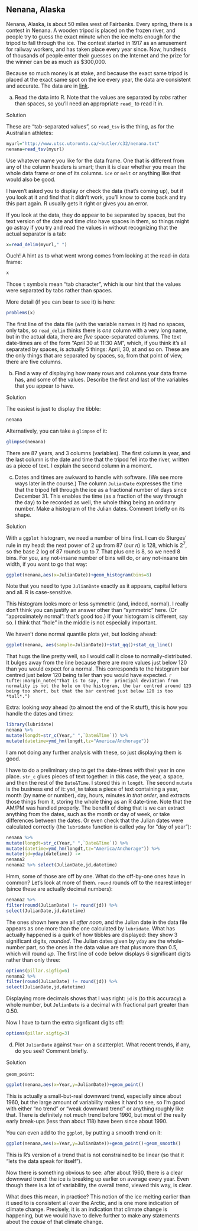 ##  Nenana, Alaska


 Nenana, Alaska, is about 50 miles west of Fairbanks.
Every spring, there is a contest in Nenana. A wooden tripod is
placed on the frozen river, and people try to guess the exact minute
when the ice melts enough for the tripod to fall through the ice. The
contest started in 1917 as an amusement for railway workers, and has
taken place every year since. Now, hundreds of thousands of people
enter their guesses on the Internet and the prize for the winner can
be as much as \$300,000.

Because so much money is at stake, and because the exact same tripod
is placed at the exact same spot on the ice every year, the data are
consistent and accurate. The data are in
[link](http://www.utsc.utoronto.ca/~butler/c32/nenana.txt). 



(a) Read the data into R.  Note that the values are
separated by *tabs* rather than spaces, so you'll need an
appropriate `read_` to read it in.


Solution


These are "tab-separated values", so `read_tsv` is the
thing, as for the Australian athletes:
```r
myurl="http://www.utsc.utoronto.ca/~butler/c32/nenana.txt"
nenana=read_tsv(myurl)
```

       

Use whatever name you like for the data frame. One that is different
from any of the column headers is smart; then it is clear whether you
mean the whole data frame or one of its columns. `ice` or
`melt` or anything like that would also be good.

I haven't asked you to display or check the data (that's coming up),
but if you look at it and find that it didn't work, you'll know to
come back and try this part again. R usually gets it right or gives
you an error. 

If you look at the data, they do appear to be separated by spaces, but
the text version of the date and time *also* have spaces in them,
so things might go astray if you try and read the values in without
recognizing that the actual separator is a tab:

```r
x=read_delim(myurl," ")
```

 

Ouch! A hint as to what went wrong comes from looking at the read-in
data frame:

```r
x
```

 

Those `t` symbols mean "tab character", which is our hint that
the values were separated by tabs rather than spaces.

More detail (if you can bear to see it) is here:

```r
problems(x)
```

 

The first line of the data file (with the variable names in it) had no
spaces, only tabs, so `read_delim` thinks there is *one*
column with a very long name, but in the actual data, there are
*five* space-separated columns.  The text date-times are of the
form "April 30 at 11:30 AM", which, if you think it's all separated
by spaces, is actually 5 things: April, 30, at and so on. These are
the only things that are separated by spaces, so, from that point of
view, there are five columns.



(b) Find a way of displaying how many rows and columns your
data frame has, and some of the values. Describe the first and last
of the variables that
you appear to have.


Solution


The easiest is just to display the tibble:
```r
nenana
```

       
Alternatively, you can take a `glimpse` of it:

```r
glimpse(nenana)
```

 

There are 87 years, and 3 columns (variables).
The first column is year, and the last
column is the date and time that the tripod fell into the river,
written as a piece of text. I explain the second column in a moment.



(c) Dates and times are awkward to handle with software. (We
see more ways later in the course.)  The column `JulianDate`
expresses the time that the tripod fell through the ice as a
fractional number of days since December 31. This enables the time
(as a fraction of the way through the day) to be recorded as well,
the whole thing being an ordinary number.
Make a histogram of the Julian dates. Comment briefly on its shape.


Solution


With a `ggplot` histogram, we need a number of bins
first. I can do Sturges' rule in my head: the next power of 2 up
from 87 (our $n$) is 128, which is $2^7$, so the base 2 log of
87 rounds up to 7. That plus one is 8, so we need 8 bins. For
you, any not-insane number of bins will do, or any not-insane
bin width, if you want to go that way:
```r
ggplot(nenana,aes(x=JulianDate))+geom_histogram(bins=8)
```

       

Note that you need to type `JulianDate` exactly as it
appears, capital letters and all. R is case-sensitive.

This histogram looks more or less symmetric (and, indeed, normal). I
really don't think you can justify an answer other than "symmetric"
here. (Or "approximately normal": that's good too.) If your
histogram is different, say so. I think that "hole" in the middle is
not especially important.

We haven't done normal quantile plots yet, but looking ahead:

```r
ggplot(nenana, aes(sample=JulianDate))+stat_qq()+stat_qq_line()
```

 

That hugs the line pretty well, so I would call it close to
normally-distributed. It bulges away from the line because there are
more values just below 120 than you would expect for a
normal. This corresponds to the histogram bar centred just below 120
being taller than you would have expected.
`r tufte::margin_note("That is to say, the  principal deviation from normality is not the hole on the histogram, the bar centred around 123 being too short, but that the bar centred just below 120 is too *tall*.")`

Extra: looking *way* ahead (to almost the end of the R stuff),
this is how you handle the dates and times:

```r
library(lubridate)
nenana %>% 
mutate(longdt=str_c(Year," ",`Date&Time`)) %>%
mutate(datetime=ymd_hm(longdt,tz="America/Anchorage"))
```

 

I am not doing any further analysis with these, so just displaying them is good. 

I have to do a preliminary step to get the date-times *with* their year in one place. `str_c` glues pieces of text together: in this case, the year, a space, and then the rest of the 
`Date&Time`. I stored this in `longdt`. The second `mutate` is the business end of it: `ymd_hm` takes a piece of text containing a year, month (by name or number), day, hours, minutes *in that order*, and extracts those things from it, storing the whole thing as an R date-time. Note that the AM/PM was handled properly.
The benefit of doing that is we can extract anything from the dates, such as the month or day of week, or take differences between the dates. Or even check that the Julian dates were calculated correctly (the `lubridate` function is called `yday` for "day of year"):

```r
nenana %>% 
mutate(longdt=str_c(Year," ",`Date&Time`)) %>%
mutate(datetime=ymd_hm(longdt,tz="America/Anchorage")) %>% 
mutate(jd=yday(datetime)) ->
nenana2
nenana2 %>% select(JulianDate,jd,datetime)
```

 

Hmm, some of those are off by one. What do the off-by-one ones have in common? Let's look at more of them. `round` 
rounds off to the nearest integer (since these are actually decimal numbers):

```r
nenana2 %>% 
filter(round(JulianDate) != round(jd)) %>% 
select(JulianDate,jd,datetime)
```



The ones shown here are all *after noon*, and the Julian date in
the data file appears as one more than the one calculated by
`lubridate`. What has actually happened is a quirk of how tibbles
are displayed: they show 3 significant digits, *rounded*. The
Julian dates given by `yday` are the whole-number part, so the
ones in the data value are that plus more than 0.5, which will round
*up*. The first line of code below displays 6 significant digits
rather than only three:

```r
options(pillar.sigfig=6)
nenana2 %>% 
filter(round(JulianDate) != round(jd)) %>% 
select(JulianDate,jd,datetime)
```



Displaying more decimals shows that I was right: `jd` is (to this accuracy) a whole number, but `JulianDate` is a decimal with fractional part greater than 0.50.

Now I have to turn the extra signficant digits off:

```r
options(pillar.sigfig=3)
```





(d) Plot `JulianDate` against `Year` on a
scatterplot. What recent trends, if any, do you see? Comment briefly.


Solution



`geom_point`:

```r
ggplot(nenana,aes(x=Year,y=JulianDate))+geom_point()
```

 
This is actually a small-but-real downward trend, especially since
about 1960, 
but the large amount
of variability makes it hard to see, so I'm good with either "no trend" 
or "weak downward trend" 
or anything roughly like that. There is definitely not much trend
before 1960, but most of the really early break-ups (less than about
118) have been since about 1990.

You can even add to the `ggplot`, by putting a smooth trend on it:

```r
ggplot(nenana,aes(x=Year,y=JulianDate))+geom_point()+geom_smooth()
```

 

This is R's version of a trend that is not constrained
to be linear (so that it "lets the data speak for itself").

Now there is something obvious to see: after about 1960, there is a clear
downward trend: the ice is breaking up earlier on average every
year. Even though there is a lot of variability, the overall trend,
viewed this way, is clear.

What does this mean, in practice? This notion of the ice melting
earlier than it used to is consistent all over the Arctic, and is one
more indication of climate change. Precisely, it is an indication that
climate change is happening, but we would have to delve further to
make any statements about the *cause* of that climate change.




